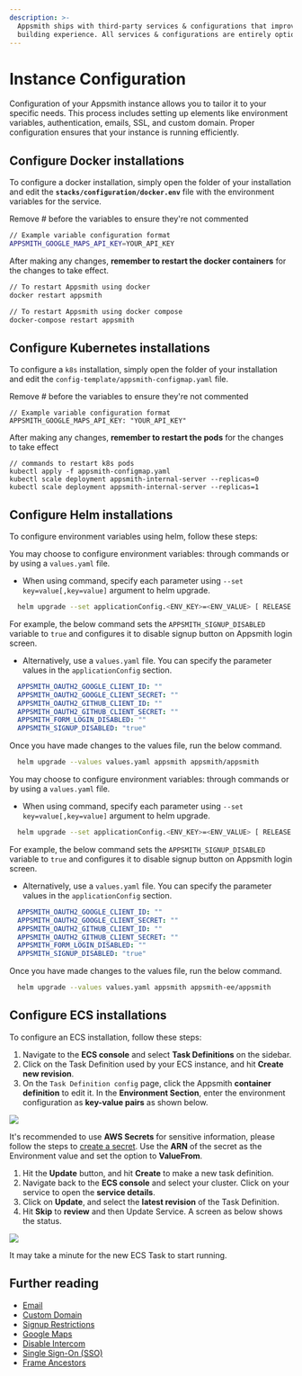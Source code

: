 ```yaml
---
description: >-
  Appsmith ships with third-party services & configurations that improve the app
  building experience. All services & configurations are entirely optional.
---
```



# Instance Configuration

Configuration of your Appsmith instance allows you to tailor it to your specific needs. This process includes setting up elements like environment variables, authentication, emails, SSL, and custom domain. Proper configuration ensures that your instance is running efficiently. 

## Configure Docker installations

To configure a docker installation, simply open the folder of your installation and edit the **`stacks/configuration/docker.env`** file with the environment variables for the service.

Remove # before the variables to ensure they're not commented

```bash
// Example variable configuration format
APPSMITH_GOOGLE_MAPS_API_KEY=YOUR_API_KEY
```

After making any changes, **remember to restart the docker containers** for the changes to take effect.

```bash
// To restart Appsmith using docker
docker restart appsmith

// To restart Appsmith using docker compose
docker-compose restart appsmith
```

## Configure Kubernetes installations

To configure a `k8s` installation, simply open the folder of your installation and edit the `config-template/appsmith-configmap.yaml` file.

Remove # before the variables to ensure they're not commented

```
// Example variable configuration format
APPSMITH_GOOGLE_MAPS_API_KEY: "YOUR_API_KEY"
```

After making any changes, **remember to restart the pods** for the changes to take effect

```
// commands to restart k8s pods
kubectl apply -f appsmith-configmap.yaml
kubectl scale deployment appsmith-internal-server --replicas=0
kubectl scale deployment appsmith-internal-server --replicas=1
```

## Configure Helm installations

To configure environment variables using helm, follow these steps:

<Tabs groupId="appsmithEditions">
  <TabItem label="Community Edition" value="communityEdition"> 

  You may choose to configure environment variables: through commands or by using a `values.yaml` file.

  * When using command, specify each parameter using `--set key=value[,key=value]` argument to helm upgrade.

```bash
  helm upgrade --set applicationConfig.<ENV_KEY>=<ENV_VALUE> [ RELEASE ] [ CHART ]  
```
  For example, the below command sets the `APPSMITH_SIGNUP_DISABLED` variable to `true` and configures it to disable signup button on Appsmith login screen. 

  * Alternatively, use a `values.yaml` file. You can specify the parameter values in the `applicationConfig` section. 

```yaml
  APPSMITH_OAUTH2_GOOGLE_CLIENT_ID: ""
  APPSMITH_OAUTH2_GOOGLE_CLIENT_SECRET: ""
  APPSMITH_OAUTH2_GITHUB_CLIENT_ID: ""
  APPSMITH_OAUTH2_GITHUB_CLIENT_SECRET: ""
  APPSMITH_FORM_LOGIN_DISABLED: ""
  APPSMITH_SIGNUP_DISABLED: "true"
```
Once you have made changes to the values file, run the below command.

```bash
  helm upgrade --values values.yaml appsmith appsmith/appsmith
```

  </TabItem>
  <TabItem label="Business Edition" value="businessEdition"> 

   You may choose to configure environment variables: through commands or by using a `values.yaml` file.

  * When using command, specify each parameter using `--set key=value[,key=value]` argument to helm upgrade.

```bash
  helm upgrade --set applicationConfig.<ENV_KEY>=<ENV_VALUE> [ RELEASE ] [ CHART ]  
```
  For example, the below command sets the `APPSMITH_SIGNUP_DISABLED` variable to `true` and configures it to disable signup button on Appsmith login screen. 

  * Alternatively, use a `values.yaml` file. You can specify the parameter values in the `applicationConfig` section. 

```yaml
  APPSMITH_OAUTH2_GOOGLE_CLIENT_ID: ""
  APPSMITH_OAUTH2_GOOGLE_CLIENT_SECRET: ""
  APPSMITH_OAUTH2_GITHUB_CLIENT_ID: ""
  APPSMITH_OAUTH2_GITHUB_CLIENT_SECRET: ""
  APPSMITH_FORM_LOGIN_DISABLED: ""
  APPSMITH_SIGNUP_DISABLED: "true"
```
Once you have made changes to the values file, run the below command.

```bash
  helm upgrade --values values.yaml appsmith appsmith-ee/appsmith
```
  </TabItem>
</Tabs> 

## Configure ECS installations

To configure an ECS installation, follow these steps:

1. Navigate to the **ECS console** and select **Task Definitions** on the sidebar.
2. Click on the Task Definition used by your ECS instance, and hit **Create new revision**.
3. On the `Task Definition config` page, click the Appsmith **container definition** to edit it. In the **Environment Section**, enter the environment configuration as **key-value pairs** as shown below.

![](/img/ecs-task-env_(1).png)

It's recommended to use **AWS Secrets** for sensitive information, please follow the steps to [create a secret](https://docs.aws.amazon.com/secretsmanager/latest/userguide/manage\_create-basic-secret.html). Use the **ARN** of the secret as the Environment value and set the option to **ValueFrom**.

1. Hit the **Update** button, and hit **Create** to make a new task definition.
2. Navigate back to the **ECS console** and select your cluster. Click on your service to open the **service details**.
3. Click on **Update**, and select the **latest revision** of the Task Definition.
4. Hit **Skip** to **review** and then Update Service. A screen as below shows the status.

![](/img/ecs-service-restart_(1)_(1)_(1)_(1)_(3)_(3)_(1).png)

It may take a minute for the new ECS Task to start running.

## Further reading

* [Email](/getting-started/setup/instance-configuration/email)
* [Custom Domain](/getting-started/setup/instance-configuration/custom-domain)
* [Signup Restrictions](/getting-started/setup/instance-configuration/disable-user-signup)
* [Google Maps](/getting-started/setup/instance-configuration/google-maps)
* [Disable Intercom](/getting-started/setup/instance-configuration/disable-intercom)
* [Single Sign-On (SSO)](/getting-started/setup/instance-configuration/authentication)
* [Frame Ancestors](/getting-started/setup/instance-configuration/frame-ancestors)
